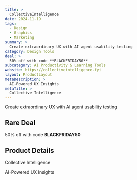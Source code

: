 ```yaml
---
title: >
  CollectiveIntelligence
date: 2024-11-19
tags:
  - Design
  - Graphics
  - Marketing
summary: >
  Create extraordinary UX with AI agent usability testing
category: Design Tools
deal: >
  50% off with code **BLACKFRIDAY50**
subcategory: AI Productivity & Learning Tools
website: https://collectiveintelligence.fyi
layout: ProductLayout
metaDescription: >
  AI-Powered UX Insights
metaTitle: >
  Collective Intelligence
---
```

Create extraordinary UX with AI agent usability testing

## Rare Deal

50% off with code **BLACKFRIDAY50**
## Product Details
Collective Intelligence

AI-Powered UX Insights
